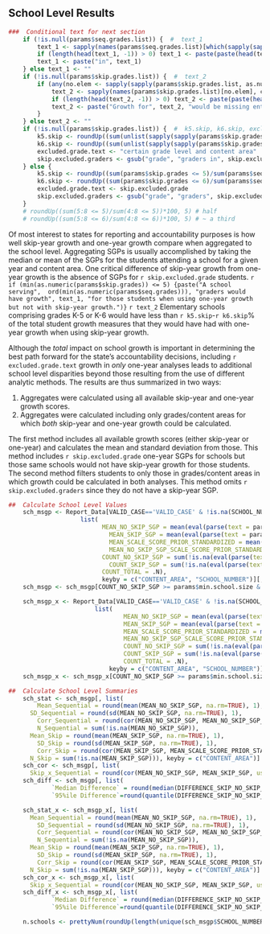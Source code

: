 ## School Level Results

```r
###  Conditional text for next section
	if (!is.null(params$seq.grades.list)) {  #  text_1
		text_1 <- sapply(names(params$seq.grades.list)[which(sapply(sapply(params$seq.grades.list, as.numeric), min) %in% min(as.numeric(params$seq.grades)))], capwords)
		if (length(head(text_1, -1)) > 0) text_1 <- paste(paste(head(text_1, -1), collapse=", "), tail(text_1, 1), sep=" and ")
		text_1 <- paste("in", text_1)
	} else text_1 <- ""
	if (!is.null(params$skip.grades.list)) {  #  text_2
		if (any(no.elem <- sapply(sapply(params$skip.grades.list, as.numeric), min) > 5)) {
			text_2 <- sapply(names(params$skip.grades.list)[no.elem], capwords)
			if (length(head(text_2, -1)) > 0) text_2 <- paste(paste(head(text_2, -1), collapse=", "), tail(text_2, 1), sep=" and ")
			text_2 <- paste("Growth for", text_2, "would be missing entirely for most (traditional) elementary schools. ")
		}
	} else text_2 <- ""
	if (!is.null(params$skip.grades.list)) {  #  k5.skip, k6.skip, excluded.grade.text & skip.excluded.graders
		k5.skip <- roundUp((sum(unlist(sapply(sapply(params$skip.grades.list, as.numeric), `<=`, 5)))/sum(unlist(sapply(sapply(params$seq.grades.list, as.numeric), `<=`, 5))))*100, 5)
		k6.skip <- roundUp((sum(unlist(sapply(sapply(params$skip.grades.list, as.numeric), `<=`, 6)))/sum(unlist(sapply(sapply(params$seq.grades.list, as.numeric), `<=`, 6))))*100, 5)
		excluded.grade.text <- "certain grade level and content area"
		skip.excluded.graders <- gsub("grade", "graders in", skip.excluded.grade) # skip.excluded.grade from Data_2_counts_table.Rmd
	} else {
		k5.skip <- roundUp((sum(params$skip.grades <= 5)/sum(params$seq.grades <= 5))*100, 5)
		k6.skip <- roundUp((sum(params$skip.grades <= 6)/sum(params$seq.grades <= 6))*100, 5)		
		excluded.grade.text <- skip.excluded.grade
		skip.excluded.graders <- gsub("grade", "graders", skip.excluded.grade) # skip.excluded.grade from Data_2_counts_table.Rmd
	}
	# roundUp((sum(5:8 <= 5)/sum(4:8 <= 5))*100, 5) # half
	# roundUp((sum(5:8 <= 6)/sum(4:8 <= 6))*100, 5)	# ~ a third
```

Of most interest to states for reporting and accountability purposes is how well skip-year growth and one-year growth compare when aggregated to the school level. Aggregating SGPs is usually accomplished by taking the median or mean of the SGPs for the students attending a school for a given year and content area. One critical difference of skip-year growth from one-year growth is the absence of SGPs for `r skip.excluded.grade` students. `r if (min(as.numeric(params$skip.grades)) <= 5) {paste("A school serving",  ord(min(as.numeric(params$seq.grades))), "graders would have growth", text_1, "for those students when using one-year growth but not with skip-year growth.")}` `r text_2` Elementary schools comprising grades K-5 or K-6 would have less than `r k5.skip`-`r k6.skip`% of the total student growth measures that they would have had with one-year growth when using skip-year growth.

Although the *total* impact on school growth is important in determining the best path forward for the state's accountability decisions, including `r excluded.grade.text` growth in *only* one-year analyses leads to additional school level disparities beyond those resulting from the use of different analytic methods. The results are thus summarized in two ways:

1. Aggregates were calculated using all available skip-year and one-year growth scores.
2. Aggregates were calculated including only grades/content areas for which *both* skip-year and one-year growth could be calculated.

\noindent The first method includes all available growth scores (either skip-year or one-year) and calculates the mean and standard deviation from those. This method includes `r skip.excluded.grade` one-year SGPs for schools but those same schools would not have skip-year growth for those students. The second method filters students to only those in grades/content areas in which growth could be calculated in both analyses. This method omits `r skip.excluded.graders` since they do not have a skip-year SGP.


```r
##  Calculate School Level Values
	sch_msgp <- Report_Data[VALID_CASE=='VALID_CASE' & !is.na(SCHOOL_NUMBER),
  		            list(
      			          MEAN_NO_SKIP_SGP = mean(eval(parse(text = params$seq.sgp)), na.rm = TRUE),
            			    MEAN_SKIP_SGP = mean(eval(parse(text = params$skip.sgp)), na.rm = TRUE),
			                MEAN_SCALE_SCORE_PRIOR_STANDARDIZED = mean(SCALE_SCORE_PRIOR_STANDARDIZED, na.rm=TRUE),
      				        MEAN_NO_SKIP_SGP_SCALE_SCORE_PRIOR_STANDARDIZED = mean(NO_SKIP_SGP_SCALE_SCORE_PRIOR_STANDARDIZED, na.rm=TRUE),
              			  COUNT_NO_SKIP_SGP = sum(!is.na(eval(parse(text = params$seq.sgp)))),
			                COUNT_SKIP_SGP = sum(!is.na(eval(parse(text = params$skip.sgp)))),
      			          COUNT_TOTAL = .N),
            			  keyby = c("CONTENT_AREA", "SCHOOL_NUMBER")][,DIFFERENCE_SKIP_NO_SKIP_MEAN_SGP:=round(abs(MEAN_SKIP_SGP-MEAN_NO_SKIP_SGP), 2)]
	sch_msgp <- sch_msgp[COUNT_NO_SKIP_SGP >= params$min.school.size & COUNT_SKIP_SGP >= params$min.school.size] # subset to min.school.size

	sch_msgp_x <- Report_Data[VALID_CASE=='VALID_CASE' & !is.na(SCHOOL_NUMBER) & eval(parse(text = params$skip.subset)),
  			            list(
        				        MEAN_NO_SKIP_SGP = mean(eval(parse(text = params$seq.sgp)), na.rm = TRUE),
                				MEAN_SKIP_SGP = mean(eval(parse(text = params$skip.sgp)), na.rm = TRUE),
				                MEAN_SCALE_SCORE_PRIOR_STANDARDIZED = mean(SCALE_SCORE_PRIOR_STANDARDIZED, na.rm=TRUE),
        				        MEAN_NO_SKIP_SGP_SCALE_SCORE_PRIOR_STANDARDIZED = mean(NO_SKIP_SGP_SCALE_SCORE_PRIOR_STANDARDIZED, na.rm=TRUE),
                				COUNT_NO_SKIP_SGP = sum(!is.na(eval(parse(text = params$seq.sgp)))),
				                COUNT_SKIP_SGP = sum(!is.na(eval(parse(text = params$skip.sgp)))),
        				        COUNT_TOTAL = .N),
              				keyby = c("CONTENT_AREA", "SCHOOL_NUMBER")][,DIFFERENCE_SKIP_NO_SKIP_MEAN_SGP:=round(abs(MEAN_SKIP_SGP-MEAN_NO_SKIP_SGP), 2)]
	sch_msgp_x <- sch_msgp_x[COUNT_NO_SKIP_SGP >= params$min.school.size & COUNT_SKIP_SGP >= params$min.school.size] # subset to min.school.size

##  Calculate School Level Summaries
	sch_stat <- sch_msgp[, list(
	    Mean_Sequential = round(mean(MEAN_NO_SKIP_SGP, na.rm=TRUE), 1),
  	  SD_Sequential = round(sd(MEAN_NO_SKIP_SGP, na.rm=TRUE), 1),
    	Corr_Sequential = round(cor(MEAN_NO_SKIP_SGP, MEAN_NO_SKIP_SGP_SCALE_SCORE_PRIOR_STANDARDIZED, use="complete.obs"), 2),
    	N_Sequential = sum(!is.na(MEAN_NO_SKIP_SGP)),
  	  Mean_Skip = round(mean(MEAN_SKIP_SGP, na.rm=TRUE), 1),
	    SD_Skip = round(sd(MEAN_SKIP_SGP, na.rm=TRUE), 1),
    	Corr_Skip = round(cor(MEAN_SKIP_SGP, MEAN_SCALE_SCORE_PRIOR_STANDARDIZED, use="complete.obs"), 2),
  	  N_Skip = sum(!is.na(MEAN_SKIP_SGP))), keyby = c("CONTENT_AREA")]
	sch_cor <- sch_msgp[, list(
  	  Skip_x_Sequential = round(cor(MEAN_NO_SKIP_SGP, MEAN_SKIP_SGP, use="complete.obs"), 2), N = .N), keyby = c("CONTENT_AREA")]
	sch_diff <- sch_msgp[, list(
			`Median Difference` = round(median(DIFFERENCE_SKIP_NO_SKIP_MEAN_SGP, na.rm=TRUE), 2),
			`95%ile Difference`=round(quantile(DIFFERENCE_SKIP_NO_SKIP_MEAN_SGP, probs=0.95, na.rm=TRUE), 2), N = .N), keyby = c("CONTENT_AREA")]

	sch_stat_x <- sch_msgp_x[, list(
  	  Mean_Sequential = round(mean(MEAN_NO_SKIP_SGP, na.rm=TRUE), 1),
    	SD_Sequential = round(sd(MEAN_NO_SKIP_SGP, na.rm=TRUE), 1),
	    Corr_Sequential = round(cor(MEAN_NO_SKIP_SGP, MEAN_NO_SKIP_SGP_SCALE_SCORE_PRIOR_STANDARDIZED, use="complete.obs"), 2),
    	N_Sequential = sum(!is.na(MEAN_NO_SKIP_SGP)),
  	  Mean_Skip = round(mean(MEAN_SKIP_SGP, na.rm=TRUE), 1),
	    SD_Skip = round(sd(MEAN_SKIP_SGP, na.rm=TRUE), 1),
    	Corr_Skip = round(cor(MEAN_SKIP_SGP, MEAN_SCALE_SCORE_PRIOR_STANDARDIZED, use="complete.obs"), 2),
  	  N_Skip = sum(!is.na(MEAN_SKIP_SGP))), keyby = c("CONTENT_AREA")]
	sch_cor_x <- sch_msgp_x[, list(
  	  Skip_x_Sequential = round(cor(MEAN_NO_SKIP_SGP, MEAN_SKIP_SGP, use="complete.obs"), 2), N = .N), keyby = c("CONTENT_AREA")]
	sch_diff_x <- sch_msgp_x[, list(
			`Median Difference` = round(median(DIFFERENCE_SKIP_NO_SKIP_MEAN_SGP, na.rm=TRUE), 2),
			`95%ile Difference`=round(quantile(DIFFERENCE_SKIP_NO_SKIP_MEAN_SGP, probs=0.95, na.rm=TRUE), 2), N = .N), keyby = c("CONTENT_AREA")]

	n.schools <- prettyNum(roundUp(length(unique(sch_msgp$SCHOOL_NUMBER))), big.mark=',')
```
